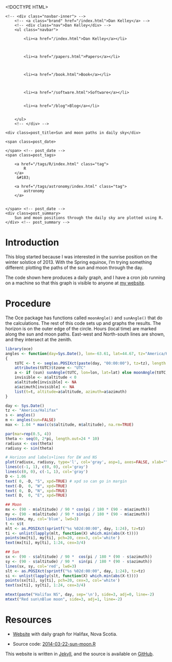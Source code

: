 <!DOCTYPE HTML>
<html>
<head>
<link rel='stylesheet' type='text/css' href='/css/test_syntax.css' />
<link rel='stylesheet' type='text/css' href='/css/style.css' />
<meta charset="UTF-8">
<title>Sun and moon paths in daily sky</title>
</head>

<body>
<div class="navbar">
    <!-- <div class="navbar-inner"> -->
        <!-- <a class="brand" href="/index.html">Dan Kelley</a> -->
        <!-- <div class="nav">Dan Kelley</div> -->
        <ul class="navbar">
            
            <li><a href="/index.html">Dan Kelley</a></li>
            

            
            <li><a href="/papers.html">Papers</a></li>
            

            
            <li><a href="/book.html">Book</a></li>
            

            
            <li><a href="/software.html">Software</a></li>
            
            
            <li><a href="/blog">Blog</a></li>
            

        </ul>
        <!-- </div> -->
</div>

<div id="content">
    




<!-- <div class="span8"> -->

<div class=topnav>

<!-- | <a href='/blog'>Home</a> | -->

</div> <!-- topnav -->


<div class="page-header">

    <div class=post_title>Sun and moon paths in daily sky</div>
<!-- </div> --> <!-- span8 -->

<!-- <div class="span4"> -->

<div class=slug>
    <span class=post_date>
        
    </span> <!-- post_date -->
    <span class=post_tags>
        
        <a href="/tags/R/index.html" class="tag">
            R
        </a>
         &#183; 
        
        <a href="/tags/astronomy/index.html" class="tag">
            astronomy
        </a>
        
        
    </span> <!-- post_date -->
    <div class=post_summary>
        Sun and moon positions through the daily sky are plotted using R.
    </div> <!-- post_summary -->
</div> <!-- slug -->

<!-- </div> -->
<!-- span4 -->
</div> <!-- page-header -->



# Introduction

This blog started because I was interested in the sunrise position on the winter solstice of 2013.  With the Spring equinox, I'm trying something different: plotting the paths of the sun and moon through the day.

The code shown here produces a daily graph, and I have a cron job running on a machine so that this graph is visible to anyone at [my website](http://emit.phys.ocean.dal.ca/~kelley/sunmoon).

# Procedure

The Oce package has functions called ``moonAngle()`` and ``sunAngle()`` that do the calculations.  The rest of this code sets up and graphs the results.  The horizon is on the outer edge of the circle.  Hours (local time) are marked along the sun and moon paths.  East-west and North-south lines are shown, and they intersect at the zenith.

```r
library(oce)
angles <- function(day=Sys.Date(), lon=-63.61, lat=44.67, tz="America/Halifax", sun=TRUE)
{
    tUTC <- t <- seq(as.POSIXct(paste(day, "00:00:00"), tz=tz), length.out=240, by="6 min")
    attributes(tUTC)$tzone <- "UTC"
    a <- if (sun) sunAngle(tUTC, lon=lon, lat=lat) else moonAngle(tUTC, lon=lon, lat=lat)
    invisible <- a$altitude < 0
    a$altitude[invisible] <- NA
    a$azimuth[invisible] <- NA
    list(t=t, altitude=a$altitude, azimuth=a$azimuth)
}

day <- Sys.Date()
tz <- "America/Halifax"
s <- angles()
m <- angles(sun=FALSE)
max <- 1.04 * max(c(s$altitude, m$altitude), na.rm=TRUE)

par(mar=rep(0.5, 4))
theta <- seq(0, 2*pi, length.out=24 * 10)
radiusx <- cos(theta)
radiusy <- sin(theta)

# Horizon and labels+lines for EW and NS
plot(radiusx, radiusy, type='l', col='gray', asp=1, axes=FALSE, xlab="", ylab="")
lines(c(-1, 1), c(0, 0), col='gray')
lines(c(0, 0), c(-1, 1), col='gray')
D <- 1.06
text( 0, -D, "S", xpd=TRUE) # xpd so can go in margin
text(-D,  0, "W", xpd=TRUE)
text( 0,  D, "N", xpd=TRUE)
text( D,  0, "E", xpd=TRUE)

## Moon
mx <- (90 - m$altitude) / 90 * cos(pi / 180 * (90 - m$azimuth))
my <- (90 - m$altitude) / 90 * sin(pi / 180 * (90 - m$azimuth))
lines(mx, my, col='blue', lwd=3)
t <- s$t
mlt <- as.POSIXct(sprintf("%s %02d:00:00", day, 1:24), tz=tz)
ti <- unlist(lapply(mlt, function(X) which.min(abs(X-t))))
points(mx[ti], my[ti], pch=20, cex=3, col='white')
text(mx[ti], my[ti], 1:24, cex=3/4)

## Sun
sx <- (90 - s$altitude) / 90 *  cos(pi / 180 * (90 - s$azimuth))
sy <- (90 - s$altitude) / 90 *  sin(pi / 180 * (90 - s$azimuth))
lines(sx, sy, col='red', lwd=3)
slt <- as.POSIXct(sprintf("%s %02d:00:00", day, 1:24), tz=tz)
si <- unlist(lapply(slt, function(X) which.min(abs(X-t))))
points(sx[ti], sy[ti], pch=20, cex=3, col='white')
text(sx[ti], sy[ti], 1:24, cex=3/4)

mtext(paste("Halifax NS", day, sep='\n'), side=3, adj=0, line=-2)
mtext("Red sun\nBlue moon", side=3, adj=1, line=-2)
```

# Resources

* [Website](http://emit.phys.ocean.dal.ca/~kelley/sunmoon/) with daily graph for Halifax, Nova Scotia.

* Source code: [2014-03-22-sun-moon.R](/assets/2014-03-22-sun-moon.R)




</div>

<p class="footnote">This website is written in <a
href="http://jekyllrb.com">Jekyll</a>, and the source is available on <a
href="https://github.com/dankelley/dankelley.github.io">GitHub</a>.</p>

</body>
</html>

